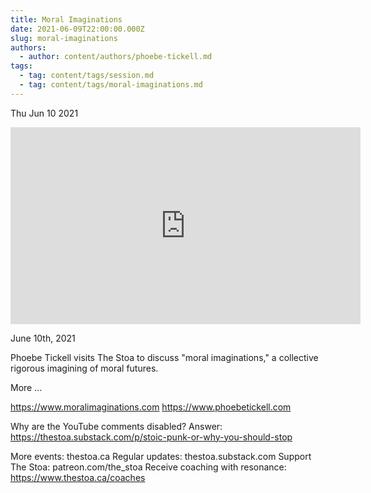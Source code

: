 ```yaml
---
title: Moral Imaginations
date: 2021-06-09T22:00:00.000Z
slug: moral-imaginations
authors:
  - author: content/authors/phoebe-tickell.md
tags:
  - tag: content/tags/session.md
  - tag: content/tags/moral-imaginations.md
---
```






Thu Jun 10 2021

<iframe width="560" height="315" src="https://www.youtube.com/embed/lA1I1bUTeqQ" title="Moral Imaginations w/ Phoebe Tickell" frameborder="0" allow="accelerometer; autoplay; clipboard-write; encrypted-media; gyroscope; picture-in-picture" allowfullscreen ></iframe>

June 10th, 2021

Phoebe Tickell visits The Stoa to discuss "moral imaginations," a collective rigorous imagining of moral futures.

More ... 

https://www.moralimaginations.com
https://www.phoebetickell.com

Why are the YouTube comments disabled? Answer: https://thestoa.substack.com/p/stoic-punk-or-why-you-should-stop

More events: thestoa.ca
Regular updates: thestoa.substack.com
Support The Stoa: patreon.com/the_stoa
Receive coaching with resonance: https://www.thestoa.ca/coaches


